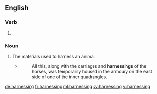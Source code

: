 ==English==

===Verb===
{{head|en}}

# {{present participle of|harness}}

===Noun===
{{en-noun}}

# The materials used to harness an animal.
#* {{w|Mervyn Peake}}
#*: All this, along with the carriages and '''harnessings''' of the horses, was temporarily housed in the armoury on the east side of one of the inner quadrangles.

[[de:harnessing]]
[[fr:harnessing]]
[[ml:harnessing]]
[[sv:harnessing]]
[[vi:harnessing]]